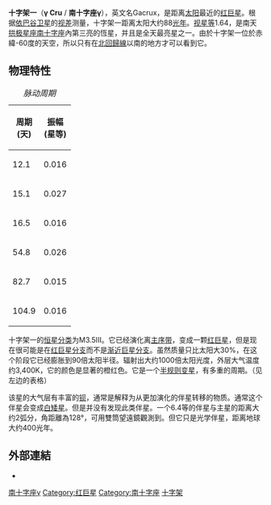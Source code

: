 {{Starbox begin |
   name=十字架一}}
{{Starbox image
 | image = 
     <div style="position: relative">[[File:Crux_IAU.svg|250px]]
     <div style="position: absolute; left: 47.2%; top: 33.2%">[[File:Cercle_rouge_100%.svg|12px]]</div>
     </div>
 | caption=十字架一的位置 (红圈处)
}}
{{Starbox observe |
  epoch=J2000 |
  constell=[[南十字座|南十字座]] |
  星官 =  [[:Category:十字架_(星官)|十字架]]（[[近南極星区|近南極星区]]） |
  ra=12h 31m 10s |
  dec=-57° 06' 47.5" |
  appmag_v=1.64 }}
{{Starbox character |
  class=M3.5 III |
  b-v=1.59 |
  u-b=1.78 |
  variable=半規則變星}}
{{Starbox astrometry |
  radial_v=+20.6 |
  prop_mo_ra=27.94 |
  prop_mo_dec=-264.33  |
  gal_lat=+05.6498 |
  gal_lon=300.1692 |
  parallax=37.09 |
  p_error=0.67 |
  absmag_v=-0.52 }}
{{Starbox detail|
  mass=1.3 |
  radius=90 |
  luminosity=1,000 | 
  temperature=3,400 |
  metal=? |
  rotation=? |
  age=? }}
{{Starbox catalog |
  names=Gacrux, [[Henry_L._Giclas_catalogue|Gl]] 470, [[Harvard_Revised_catalogue|HR]] 4763, [[Cordoba_Durchmusterung|CD]] -56°4504, CP(D)-56 5272, [[Henry_Draper_catalogue|HD]] 108903, [[Luyten_Two-Tenths_catalogue|LTT]] 4752, [[Smithsonian_Astrophysical_Observatory_Star_Catalog|SAO]] 240019, FK5 468, [[Hipparcos_catalogue|HIP]] 61084. }}
{{Starbox end}}

'''十字架一'''（'''γ Cru''' / '''南十字座γ'''），英文名Gacrux，是距离[[太阳|太阳]]最近的[[红巨星|红巨星]]。根据[[依巴谷卫星|依巴谷卫星]]的[[视差|视差]]测量，十字架一距离太阳大约88[[光年|光年]]。[[视星等|视星等]]1.64，是南天[[拱极星座|拱极星座]][[南十字座|南十字座]]內第三亮的恆星，并且是全天最亮星之一。由於十字架一位於赤緯-60度的天空，所以只有在[[北回歸線|北回歸線]]以南的地方才可以看到它。

==物理特性==
{| class="wikitable" style="float: left; text-align: center; margin: 0.5em;"
|+ ''脉动周期''
! 周期<br>(天)
! 振幅<br>(星等)
|-
| 12.1 || 0.016
|-
| 15.1 || 0.027
|-
| 16.5 || 0.016
|-
| 54.8 || 0.026
|-
| 82.7 || 0.015
|-
| 104.9 || 0.016
|}

十字架一的[[恒星分类|恒星分类]]为M3.5III。它已经演化离[[主序带|主序带]]，变成一颗[[红巨星|红巨星]]，但是现在很可能是在[[红巨星分支|红巨星分支]]而不是[[渐近巨星分支|渐近巨星分支]]。虽然质量只比太阳大30%，在这个阶段它已经膨胀到90倍太阳半径。辐射出大约1000倍太阳光度，外层大气温度约3,400K，它的颜色是显著的橙红色。它是一个[[半规则变星|半规则变星]]，有多重的周期。（见左边的表格）

该星的大气层有丰富的[[钡|钡]]，通常是解释为从更加演化的伴星转移的物质。通常这个伴星会变成[[白矮星|白矮星]]。但是并没有发现此类伴星。一个6.4等的伴星与主星的距离大约2弧分，角距離為128°，可用雙筒望遠鏡觀測到。但它只是光学伴星，距离地球大约400光年。

==外部連結==
* {{cite web |
 title=Gacrux/Gamma Crucis 2 |
 work=SolStation |
 url=http://www.solstation.com/stars2/gacrux2.htm |
 accessdate=2005年12月5日 |
 archive-date=2012年3月14日 |
 archive-url=https://www.webcitation.org/669eMqSt5?url=http://www.solstation.com/stars2/gacrux2.htm |
 dead-url=no }}

[[Category:拜耳天體|南十字座γ]]
[[Category:红巨星|Category:红巨星]]
[[Category:南十字座|Category:南十字座]]
[[Category:十字架_(星官)|十字架]]
